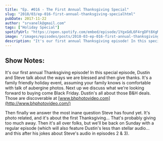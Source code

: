 ```yaml
---
title: "Ep. #016 - The First Annual Thanksgiving Special"
slug: "2018/03/ep-016-first-annual-thanksgiving-specialhtml"
pubDate: 2017-11-22
author: "srvanelk@gmail.com"
tags: ["Holiday Special"]
spotifyUrl: "https://open.spotify.com/embed/episode/1YgxGdL6F4rgDFt8XgMwVO?utm_source=generator"
image: "/images/episodes/posts/2018-03-ep-016-first-annual-thanksgiving-specialhtml/THANKS.webp"
description: "It's our first annual Thanksgiving episode! In this special episode, Dustin and Steve talk about the ways we are blessed and then give thanks. It's a family friendly holiday event, assuming your family knows is comfortable with talk of aubergine photos. Next up we discuss what we're looking forward to buying come Black Friday. Dustin's all about those B&H deals. Those are discoverable at www.bhphotovideo.com"
---
```


## Show Notes:
It's our first annual Thanksgiving episode! In this special episode, Dustin and Steve talk about the ways we are blessed and then give thanks. It's a family friendly holiday event, assuming your family knows is comfortable with talk of aubergine photos. Next up we discuss what we're looking forward to buying come Black Friday. Dustin's all about those B&H deals. Those are discoverable at [www.bhphotovideo.com](http://www.bhphotovideo.com/)

Then finally we answer the most inane question Steve has found yet. It's photo related, and it's about the first Thanksgiving... That's probably giving too much away. Then it's all over folks, but we'll be back on Sunday with a regular episode (which will also feature Dustin's less than stellar audio... and this after his jokes about Steve's audio in episodes 2 & 3).
